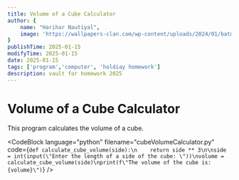 ```yaml
---
title: Volume of a Cube Calculator
author: {
    name: "Harihar Nautiyal",
    image: 'https://wallpapers-clan.com/wp-content/uploads/2024/01/batman-profile-rain-dark-blue-desktop-wallpaper-preview.jpg'
}
publishTime: 2025-01-15
modifyTime: 2025-01-15
date: 2025-01-15
tags: ['program','computer', 'holdiay homework']
description: vault for homework 2025
---
```


# Volume of a Cube Calculator

This program calculates the volume of a cube.

<CodeBlock
language="python"
filename="cubeVolumeCalculator.py"
code={`def calculate_cube_volume(side):\n    return side ** 3\n\nside = int(input(\"Enter the length of a side of the cube: \"))\nvolume = calculate_cube_volume(side)\nprint(f\"The volume of the cube is: {volume}\")`}
/>
